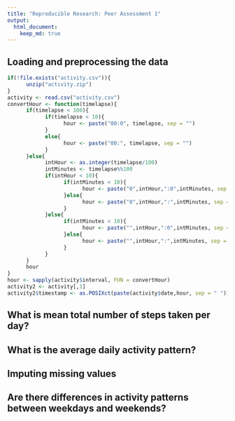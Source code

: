 ---
title: "Reproducible Research: Peer Assessment 1"
output: 
  html_document:
    keep_md: true
---


## Loading and preprocessing the data
```{r loadingData, echo=TRUE}
if(!file.exists("activity.csv")){
      unzip("activity.zip")
}
activity <- read.csv("activity.csv")
convertHour <- function(timelapse){
      if(timelapse < 100){
            if(timelapse < 10){
                  hour <- paste("00:0", timelapse, sep = "")
            }
            else{
                  hour <- paste("00:", timelapse, sep = "")
            }
      }else{
            intHour <- as.integer(timelapse/100)
            intMinutes <- timelapse%%100
            if(intHour < 10){
                  if(intMinutes < 10){
                        hour <- paste("0",intHour,":0",intMinutes, sep = "")
                  }else{
                        hour <- paste("0",intHour,":",intMinutes, sep = "")
                  }
            }else{
                  if(intMinutes < 10){
                        hour <- paste("",intHour,":0",intMinutes, sep = "")
                  }else{
                        hour <- paste("",intHour,":",intMinutes, sep = "")
                  }
            }
      }
      hour
}
hour <- sapply(activity$interval, FUN = convertHour)
activity2 <- activity[,1]
activity2$timestamp <- as.POSIXct(paste(activity$date,hour, sep = " "))

```

## What is mean total number of steps taken per day?



## What is the average daily activity pattern?



## Imputing missing values



## Are there differences in activity patterns between weekdays and weekends?
